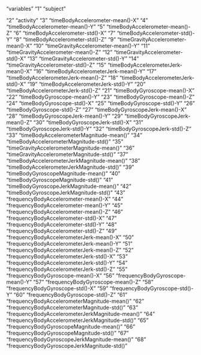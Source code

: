 "variables"
"1" "subject"


"2" "activity"
"3" "timeBodyAccelerometer-mean()-X"
"4" "timeBodyAccelerometer-mean()-Y"
"5" "timeBodyAccelerometer-mean()-Z"
"6" "timeBodyAccelerometer-std()-X"
"7" "timeBodyAccelerometer-std()-Y"
"8" "timeBodyAccelerometer-std()-Z"
"9" "timeGravityAccelerometer-mean()-X"
"10" "timeGravityAccelerometer-mean()-Y"
"11" "timeGravityAccelerometer-mean()-Z"
"12" "timeGravityAccelerometer-std()-X"
"13" "timeGravityAccelerometer-std()-Y"
"14" "timeGravityAccelerometer-std()-Z"
"15" "timeBodyAccelerometerJerk-mean()-X"
"16" "timeBodyAccelerometerJerk-mean()-Y"
"17" "timeBodyAccelerometerJerk-mean()-Z"
"18" "timeBodyAccelerometerJerk-std()-X"
"19" "timeBodyAccelerometerJerk-std()-Y"
"20" "timeBodyAccelerometerJerk-std()-Z"
"21" "timeBodyGyroscope-mean()-X"
"22" "timeBodyGyroscope-mean()-Y"
"23" "timeBodyGyroscope-mean()-Z"
"24" "timeBodyGyroscope-std()-X"
"25" "timeBodyGyroscope-std()-Y"
"26" "timeBodyGyroscope-std()-Z"
"27" "timeBodyGyroscopeJerk-mean()-X"
"28" "timeBodyGyroscopeJerk-mean()-Y"
"29" "timeBodyGyroscopeJerk-mean()-Z"
"30" "timeBodyGyroscopeJerk-std()-X"
"31" "timeBodyGyroscopeJerk-std()-Y"
"32" "timeBodyGyroscopeJerk-std()-Z"
"33" "timeBodyAccelerometerMagnitude-mean()"
"34" "timeBodyAccelerometerMagnitude-std()"
"35" "timeGravityAccelerometerMagnitude-mean()"
"36" "timeGravityAccelerometerMagnitude-std()"
"37" "timeBodyAccelerometerJerkMagnitude-mean()"
"38" "timeBodyAccelerometerJerkMagnitude-std()"
"39" "timeBodyGyroscopeMagnitude-mean()"
"40" "timeBodyGyroscopeMagnitude-std()"
"41" "timeBodyGyroscopeJerkMagnitude-mean()"
"42" "timeBodyGyroscopeJerkMagnitude-std()"
"43" "frequencyBodyAccelerometer-mean()-X"
"44" "frequencyBodyAccelerometer-mean()-Y"
"45" "frequencyBodyAccelerometer-mean()-Z"
"46" "frequencyBodyAccelerometer-std()-X"
"47" "frequencyBodyAccelerometer-std()-Y"
"48" "frequencyBodyAccelerometer-std()-Z"
"49" "frequencyBodyAccelerometerJerk-mean()-X"
"50" "frequencyBodyAccelerometerJerk-mean()-Y"
"51" "frequencyBodyAccelerometerJerk-mean()-Z"
"52" "frequencyBodyAccelerometerJerk-std()-X"
"53" "frequencyBodyAccelerometerJerk-std()-Y"
"54" "frequencyBodyAccelerometerJerk-std()-Z"
"55" "frequencyBodyGyroscope-mean()-X"
"56" "frequencyBodyGyroscope-mean()-Y"
"57" "frequencyBodyGyroscope-mean()-Z"
"58" "frequencyBodyGyroscope-std()-X"
"59" "frequencyBodyGyroscope-std()-Y"
"60" "frequencyBodyGyroscope-std()-Z"
"61" "frequencyBodyAccelerometerMagnitude-mean()"
"62" "frequencyBodyAccelerometerMagnitude-std()"
"63" "frequencyBodyAccelerometerJerkMagnitude-mean()"
"64" "frequencyBodyAccelerometerJerkMagnitude-std()"
"65" "frequencyBodyGyroscopeMagnitude-mean()"
"66" "frequencyBodyGyroscopeMagnitude-std()"
"67" "frequencyBodyGyroscopeJerkMagnitude-mean()"
"68" "frequencyBodyGyroscopeJerkMagnitude-std()"

